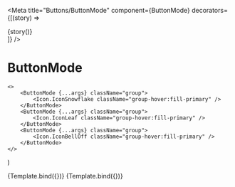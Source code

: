 
<Meta
  title="Buttons/ButtonMode"
  component={ButtonMode}
	decorators={[(story) => <div className="flex p-2 space-x-4">{story()}</div>]}
/>

# ButtonMode

	<>
		<ButtonMode {...args} className="group">
			<Icon.IconSnowflake className="group-hover:fill-primary" />
		</ButtonMode>
		<ButtonMode {...args} className="group">
			<Icon.IconLeaf className="group-hover:fill-primary" />
		</ButtonMode>
		<ButtonMode {...args} className="group">
			<Icon.IconBellOff className="group-hover:fill-primary" />
		</ButtonMode>
	</>
)

<Canvas>
	<Story name="Default" args={{ disabled: false }}>
		{Template.bind({})}
	</Story>
</Canvas>

<Canvas>
	<Story
		name="Disabled"
		args={{ disabled: true }}
	>
		{Template.bind({})}
	</Story>
</Canvas>

<ArgsTable of={ButtonMode} />
